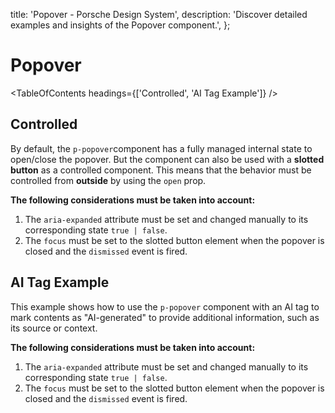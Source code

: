 
  title: 'Popover - Porsche Design System',
  description: 'Discover detailed examples and insights of the Popover component.',
};

# Popover <ComponentStatus tagName="p-popover"></ComponentStatus>

<TableOfContents headings={['Controlled', 'AI Tag Example']} />

## Controlled

By default, the `p-popover`component has a fully managed internal state to open/close the popover. But the component can
also be used with a **slotted button** as a controlled component. This means that the behavior must be controlled from
**outside** by using the `open` prop.

**The following considerations must be taken into account:**

1. The `aria-expanded` attribute must be set and changed manually to its corresponding state `true | false`.
2. The `focus` must be set to the slotted button element when the popover is closed and the `dismissed` event is fired.

<ComponentStory story={popoverControlled} />

## AI Tag Example

This example shows how to use the `p-popover` component with an AI tag to mark contents as "AI-generated" to provide
additional information, such as its source or context.

**The following considerations must be taken into account:**

1. The `aria-expanded` attribute must be set and changed manually to its corresponding state `true | false`.
2. The `focus` must be set to the slotted button element when the popover is closed and the `dismissed` event is fired.

<ComponentStory story={popoverControlledAiTag} />
